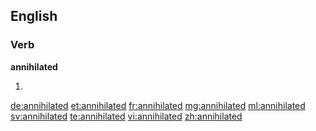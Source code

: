 ==English==

===Verb===
'''annihilated'''

# {{past of|annihilate}}

[[de:annihilated]]
[[et:annihilated]]
[[fr:annihilated]]
[[mg:annihilated]]
[[ml:annihilated]]
[[sv:annihilated]]
[[te:annihilated]]
[[vi:annihilated]]
[[zh:annihilated]]